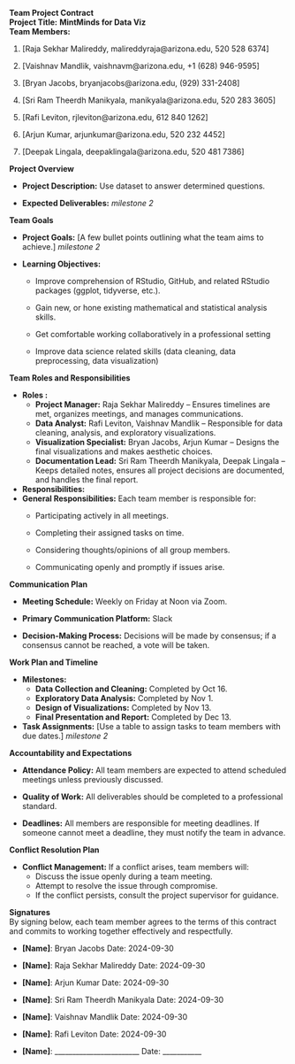**Team Project Contract**\
**Project Title:** **MintMinds for Data Viz\
Team Members:**

1.  \[Raja Sekhar Malireddy, malireddyraja\@arizona.edu, 520 528 6374\]

2.  \[Vaishnav Mandlik, vaishnavm\@arizona.edu, +1 (628) 946-9595\]

3.  \[Bryan Jacobs, bryanjacobs\@arizona.edu, (929) 331-2408\]

4.  \[Sri Ram Theerdh Manikyala, manikyala\@arizona.edu, 520 283 3605\]

5.  \[Rafi Leviton, rjleviton\@arizona.edu, 612 840 1262\]

6.  \[Arjun Kumar, arjunkumar\@arizona.edu, 520 232 4452\]

7.  \[Deepak Lingala, deepaklingala\@arizona.edu, 520 481 7386\]

**Project Overview**

-   **Project Description:** Use dataset to answer determined questions.

-   **Expected Deliverables:** *milestone 2*

**Team Goals**

-   **Project Goals:** \[A few bullet points outlining what the team aims to achieve.\] *milestone 2*

-   **Learning Objectives:**

    -   Improve comprehension of RStudio, GitHub, and related RStudio packages (ggplot, tidyverse, etc.).

    -   Gain new, or hone existing mathematical and statistical analysis skills.

    -   Get comfortable working collaboratively in a professional setting

    -   Improve data science related skills (data cleaning, data preprocessing, data visualization)

**Team Roles and Responsibilities**

-   **Roles :**
    -   **Project Manager:** Raja Sekhar Malireddy – Ensures timelines are met, organizes meetings, and manages communications.
    -   **Data Analyst:** Rafi Leviton, Vaishnav Mandlik – Responsible for data cleaning, analysis, and exploratory visualizations.
    -   **Visualization Specialist:** Bryan Jacobs, Arjun Kumar – Designs the final visualizations and makes aesthetic choices.
    -   **Documentation Lead:** Sri Ram Theerdh Manikyala, Deepak Lingala – Keeps detailed notes, ensures all project decisions are documented, and handles the final report.
-   **Responsibilities:**
-   **General Responsibilities:** Each team member is responsible for:
    -   Participating actively in all meetings.

    -   Completing their assigned tasks on time.

    -   Considering thoughts/opinions of all group members.

    -   Communicating openly and promptly if issues arise.

**Communication Plan**

-   **Meeting Schedule:** Weekly on Friday at Noon via Zoom.

-   **Primary Communication Platform:** Slack

-   **Decision-Making Process:** Decisions will be made by consensus; if a consensus cannot be reached, a vote will be taken.

**Work Plan and Timeline**

-   **Milestones:**
    -   **Data Collection and Cleaning:** Completed by Oct 16.
    -   **Exploratory Data Analysis:** Completed by Nov 1.
    -   **Design of Visualizations:** Completed by Nov 13.
    -   **Final Presentation and Report:** Completed by Dec 13.
-   **Task Assignments:** \[Use a table to assign tasks to team members with due dates.\] *milestone 2*

**Accountability and Expectations**

-   **Attendance Policy:** All team members are expected to attend scheduled meetings unless previously discussed.

-   **Quality of Work:** All deliverables should be completed to a professional standard.

-   **Deadlines:** All members are responsible for meeting deadlines. If someone cannot meet a deadline, they must notify the team in advance.

**Conflict Resolution Plan**

-   **Conflict Management:** If a conflict arises, team members will:
    -   Discuss the issue openly during a team meeting.
    -   Attempt to resolve the issue through compromise.
    -   If the conflict persists, consult the project supervisor for guidance.

**Signatures**\
By signing below, each team member agrees to the terms of this contract and commits to working together effectively and respectfully.

-   **\[Name\]**: Bryan Jacobs Date: 2024-09-30

-   **\[Name\]**: Raja Sekhar Malireddy Date: 2024-09-30

-   **\[Name\]**: Arjun Kumar Date: 2024-09-30

-   **\[Name\]**: Sri Ram Theerdh Manikyala Date: 2024-09-30

-   **\[Name\]**: Vaishnav Mandlik Date: 2024-09-30

-   **\[Name\]**: Rafi Leviton Date: 2024-09-30

-   **\[Name\]**: \_\_\_\_\_\_\_\_\_\_\_\_\_\_\_\_\_\_\_\_\_\_\_\_ Date: \_\_\_\_\_\_\_\_\_\_\_

